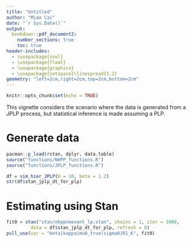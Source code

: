 ```yaml
---
title: "Untitled"
author: "Miao Cai"
date: "`r Sys.Date()`"
output:
  bookdown::pdf_document2: 
    number_sections: true
    toc: true
header-includes:
  - \usepackage{soul}
  - \usepackage{float}
  - \usepackage{graphicx}
  - \usepackage{setspace}\linespread{1.2}
geometry: "left=2cm,right=2cm,top=2cm,bottom=2cm"
---
```


```r
knitr::opts_chunk$set(echo = TRUE)
```

This vignette considers the scenario where the data is generated from a JPLP process, but statistical inference is made assuming a PLP.

Generate data
=============

```r
pacman::p_load(rstan, dplyr, data.table)
source("functions/NHPP_functions.R")
source("functions/JPLP_functions.R")

df = sim_hier_JPLP(D = 10, beta = 1.2)
str(df$stan_jplp_dt_for_plp)
```

Estimating using Stan
=====================

```r
fit0 = stan("stan/nhppnoevent_lp.stan", chains = 1, iter = 1000,
         data = df$stan_jplp_dt_for_plp, refresh = 0)
pull_use(var = "beta|kappa|mu0_true|sigma0|R1_K", fit0)
```

